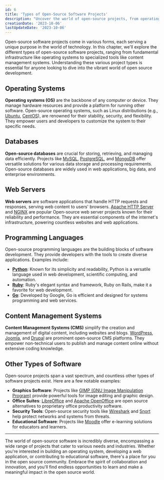 ```yaml
---
id: 6
title: 'Types of Open-Source Software Projects'
description: "Uncover the world of open-source projects, from operating systems to content management systems. Explore the diverse landscape of open-source software development."
creationDate: '2023-10-06'
lastUpdateDate: '2023-10-06'
---
```


<p class="lead">Open-source software projects come in various forms, each serving a unique purpose in the world of technology. In this chapter, we'll explore the different types of open-source software projects, ranging from fundamental infrastructure like operating systems to specialized tools like content management systems. Understanding these various project types is essential for anyone looking to dive into the vibrant world of open source development.</p>

## Operating Systems

**Operating systems (OS)** are the backbone of any computer or device. They manage hardware resources and provide a platform for running other software. Open-source operating systems, such as Linux distributions (e.g., [Ubuntu](https://ubuntu.com/), [CentOS](https://centos.org)), are renowned for their stability, security, and flexibility. They empower users and developers to customize the system to their specific needs.

## Databases

**Open-source databases** are crucial for storing, retrieving, and managing data efficiently. Projects like [MySQL](https://mysql.com/), [PostgreSQL](https://postgresql.org), and [MongoDB](https://mongodb.com) offer versatile solutions for various data storage and processing requirements. Open-source databases are widely used in web applications, big data, and enterprise environments.

## Web Servers

**Web servers** are software applications that handle HTTP requests and responses, serving web content to users' browsers. [Apache HTTP Server](https://httpd.apache.org/) and [NGINX](https://nginx.com/) are popular Open-source web server projects known for their reliability and performance. They are essential components of the internet's infrastructure, powering countless websites and web applications.

## Programming Languages

Open-source programming languages are the building blocks of software development. They provide developers with the tools to create diverse applications. Examples include:

- **[Python](https://www.python.org/)**: Known for its simplicity and readability, Python is a versatile language used in web development, scientific computing, and automation.
- **[Ruby](https://ruby-lang.org)**: Ruby's elegant syntax and framework, Ruby on Rails, make it a favorite for web development.
- **[Go](https://go.dev/)**: Developed by Google, Go is efficient and designed for systems programming and web services.

## Content Management Systems

**Content Management Systems (CMS)** simplify the creation and management of digital content, including websites and blogs. [WordPress](https://wordpress.org/), [Joomla](https://joomla.org/), and [Drupal](https://drupal.org/) are prominent open-source CMS platforms. They empower non-technical users to publish and manage content online without extensive coding knowledge.

## Other Types of Software

Open-source projects span a vast spectrum, and countless other types of software projects exist. Here are a few notable examples:

- **Graphics Software**: Projects like [GIMP (GNU Image Manipulation Program)](https://gimp.org) provide powerful tools for image editing and graphic design.
- **Office Suites**: [LibreOffice](https://libreoffice.org) and [Apache OpenOffice](https://openoffice.org) are open source alternatives to proprietary office productivity software.
- **Security Tools**: Open-source security tools like [Wireshark](https://wireshark.org) and [Snort](https://snort.org) help protect networks and systems from threats.
- **Educational Software**: Projects like [Moodle](https://moodle.org) offer e-learning solutions for educators and learners.

<hr/>

<p class="lead">The world of open-source software is incredibly diverse, encompassing a wide range of projects that cater to various needs and industries. Whether you're interested in building an operating system, developing a web application, or contributing to educational software, there's a place for you in the open source community. Embrace the spirit of collaboration and innovation, and you'll find endless opportunities to learn and make a meaningful impact in the open source world.</p>
